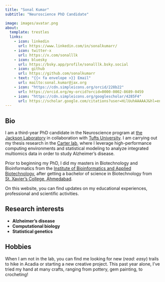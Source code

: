 ---
title: "Sonal Kumar"
subtitle: "Neuroscience PhD Candidate"

image: images/avatar.png
about: 
  template: trestles
  links: 
    - icon: linkedin
      url: https://www.linkedin.com/in/sonalkumarr/
    - icon: twitter-x
      url: https://x.com/sonalllk  
    - icon: bluesky
      url: https://bsky.app/profile/sonalllk.bsky.social
    - icon: github
      url: https://github.com/sonalkumarr
    - text: "{{< fa envelope >}} Email"
      url: mailto:sonal.kumar@jax.org
    - icon: "https://cdn.simpleicons.org/orcid/228b22"
      url: https://orcid.org/my-orcid?orcid=0000-0002-8689-0459
    - icon: "https://cdn.simpleicons.org/googlescholar/4285F4"
      url: https://scholar.google.com/citations?user=HilUuhAAAAAJ&hl=en  
---

## Bio

I am a third-year PhD candidate in the Neuroscience program at [the Jackson Laboratory](https://www.jax.org/people/sonal-kumar) in collaboration with [Tufts University](https://gsbs.tufts.edu/people/student/sonal-kumar). I am carrying out my thesis research in the [Carter lab](https://www.jax.org/research-and-faculty/research-labs/the-carter-lab), where I leverage high-performance computing environments and statistical modeling to analyze integrated multiomics data in order to study Alzheimer's disease. 

Prior to beginning my PhD, I did my masters in Biotechnology and Bioinformatics from the [Institute of Bioinformatics and Applied Biotechnology](ibab.ac.in), after getting a bachelor of science in Biotechnology from [St. Xavier's College, Ahmedabad](sxca.edu.in). 

On this website, you can find updates on my educational experiences, professional and scientific activities.

## Research interests
* **Alzheimer's disease**
* **Computational biology**
* **Statistical genetics**

## Hobbies

When I am not in the lab, you can find me looking for new (_read: easy_) trails to hike in Acadia or starting a new creative project. This past year alone, I've tried my hand at many crafts, ranging from pottery, gem painting, to crocheting! 